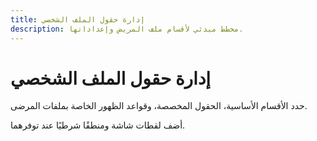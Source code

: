 ```yaml
---
title: إدارة حقول الملف الشخصي
description: مخطط مبدئي لأقسام ملف المريض وإعداداتها.
---
```


# إدارة حقول الملف الشخصي

حدد الأقسام الأساسية، الحقول المخصصة، وقواعد الظهور الخاصة بملفات المرضى.

أضف لقطات شاشة ومنطقًا شرطيًا عند توفرهما.
